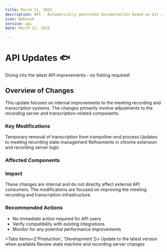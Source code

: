 ```yaml
---
title: March 21, 2025
description: API - Automatically generated documentation based on Git activity.
icon: Webhook
service: api
date: March 21, 2025

---
```


# API Updates 🐟

<Callout type="info">
  Diving into the latest API improvements - no fishing required! 
</Callout>

## Overview of Changes

This update focuses on internal improvements to the meeting recording and transcription systems. The changes primarily involve adjustments to the recording server and transcription-related components.

### Key Modifications

<Steps>
  <Step>Temporary removal of transcription from trampoline-end process</Step>
  <Step>Updates to meeting recording state management</Step>
  <Step>Refinements in chrome extension and recording server logic</Step>
</Steps>

### Affected Components

<Files>
  <Folder name="meeting_bot">
    <Folder name="recording_server">
      <File name="src/events.ts" />
      <File name="src/main.ts" />
      <File name="src/server.ts" />
      <Folder name="src/state-machine">
        <Folder name="states">
          <File name="error-state.ts" />
          <File name="in-call-state.ts" />
          <File name="recording-state.ts" />
        </Folder>
      </Folder>
    </Folder>
  </Folder>
</Files>

### Impact

<Callout type="warn">
  These changes are internal and do not directly affect external API consumers. The modifications are focused on improving the meeting recording and transcription infrastructure.
</Callout>

### Recommended Actions

- No immediate action required for API users
- Verify compatibility with existing integrations
- Monitor for any potential performance improvements

<Tabs items={['Production', 'Development']}>
  <Tab value="Production">
    Update to the latest version when available
  </Tab>
  <Tab value="Development">
    Review state machine and recording server changes
  </Tab>
</Tabs>